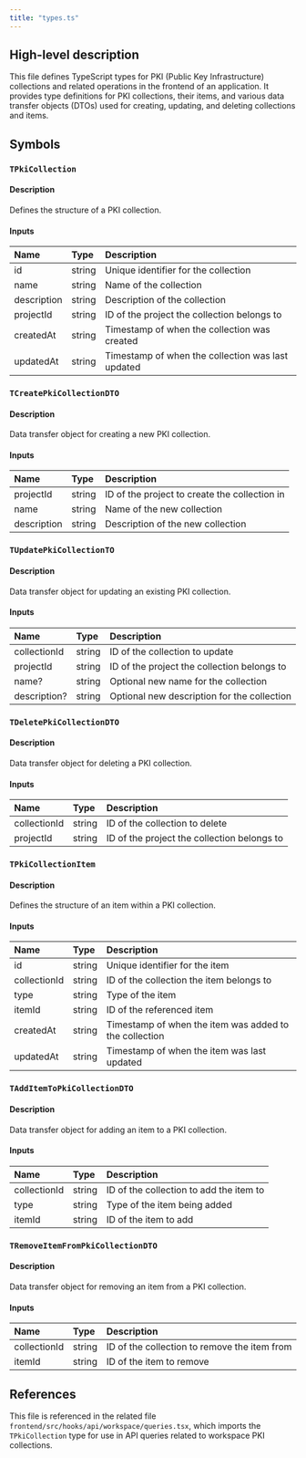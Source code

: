 ```yaml
---
title: "types.ts"
---
```


## High-level description
This file defines TypeScript types for PKI (Public Key Infrastructure) collections and related operations in the frontend of an application. It provides type definitions for PKI collections, their items, and various data transfer objects (DTOs) used for creating, updating, and deleting collections and items.

## Symbols

### `TPkiCollection`
#### Description
Defines the structure of a PKI collection.

#### Inputs
| Name | Type | Description |
|:-----|:-----|:------------|
| id | string | Unique identifier for the collection |
| name | string | Name of the collection |
| description | string | Description of the collection |
| projectId | string | ID of the project the collection belongs to |
| createdAt | string | Timestamp of when the collection was created |
| updatedAt | string | Timestamp of when the collection was last updated |

### `TCreatePkiCollectionDTO`
#### Description
Data transfer object for creating a new PKI collection.

#### Inputs
| Name | Type | Description |
|:-----|:-----|:------------|
| projectId | string | ID of the project to create the collection in |
| name | string | Name of the new collection |
| description | string | Description of the new collection |

### `TUpdatePkiCollectionTO`
#### Description
Data transfer object for updating an existing PKI collection.

#### Inputs
| Name | Type | Description |
|:-----|:-----|:------------|
| collectionId | string | ID of the collection to update |
| projectId | string | ID of the project the collection belongs to |
| name? | string | Optional new name for the collection |
| description? | string | Optional new description for the collection |

### `TDeletePkiCollectionDTO`
#### Description
Data transfer object for deleting a PKI collection.

#### Inputs
| Name | Type | Description |
|:-----|:-----|:------------|
| collectionId | string | ID of the collection to delete |
| projectId | string | ID of the project the collection belongs to |

### `TPkiCollectionItem`
#### Description
Defines the structure of an item within a PKI collection.

#### Inputs
| Name | Type | Description |
|:-----|:-----|:------------|
| id | string | Unique identifier for the item |
| collectionId | string | ID of the collection the item belongs to |
| type | string | Type of the item |
| itemId | string | ID of the referenced item |
| createdAt | string | Timestamp of when the item was added to the collection |
| updatedAt | string | Timestamp of when the item was last updated |

### `TAddItemToPkiCollectionDTO`
#### Description
Data transfer object for adding an item to a PKI collection.

#### Inputs
| Name | Type | Description |
|:-----|:-----|:------------|
| collectionId | string | ID of the collection to add the item to |
| type | string | Type of the item being added |
| itemId | string | ID of the item to add |

### `TRemoveItemFromPkiCollectionDTO`
#### Description
Data transfer object for removing an item from a PKI collection.

#### Inputs
| Name | Type | Description |
|:-----|:-----|:------------|
| collectionId | string | ID of the collection to remove the item from |
| itemId | string | ID of the item to remove |

## References
This file is referenced in the related file `frontend/src/hooks/api/workspace/queries.tsx`, which imports the `TPkiCollection` type for use in API queries related to workspace PKI collections.